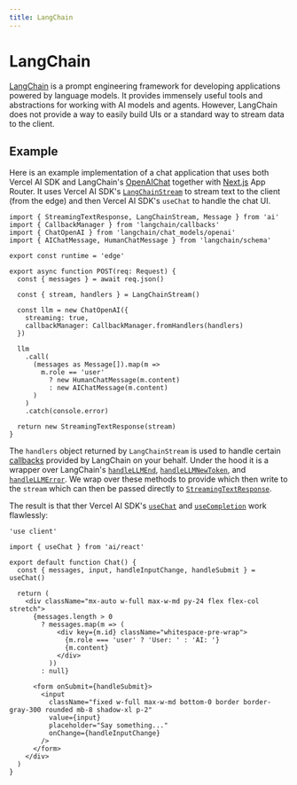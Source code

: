 ```yaml
---
title: LangChain
---
```


# LangChain

[LangChain](https://js.langchain.com/docs/) is a prompt engineering framework for developing applications powered by language models. It provides immensely useful tools and abstractions for working with AI models and agents.
However, LangChain does not provide a way to easily build UIs or a standard way to stream data to the client.

## Example

Here is an example implementation of a chat application that uses both Vercel AI SDK and LangChain's [OpenAIChat](https://js.langchain.com/docs/api/llms_openai/classes/OpenAIChat) together with [Next.js](https://nextjs.org/docs) App Router. It uses Vercel AI SDK's [`LangChainStream`](../api-reference#langchainstream) to stream text to the client (from the edge) and then Vercel AI SDK's `useChat` to handle the chat UI.

```tsx filename="app/api/chat/route.ts" {1,11,15,28}
import { StreamingTextResponse, LangChainStream, Message } from 'ai'
import { CallbackManager } from 'langchain/callbacks'
import { ChatOpenAI } from 'langchain/chat_models/openai'
import { AIChatMessage, HumanChatMessage } from 'langchain/schema'

export const runtime = 'edge'

export async function POST(req: Request) {
  const { messages } = await req.json()

  const { stream, handlers } = LangChainStream()

  const llm = new ChatOpenAI({
    streaming: true,
    callbackManager: CallbackManager.fromHandlers(handlers)
  })

  llm
    .call(
      (messages as Message[]).map(m =>
        m.role == 'user'
          ? new HumanChatMessage(m.content)
          : new AIChatMessage(m.content)
      )
    )
    .catch(console.error)

  return new StreamingTextResponse(stream)
}
```

The `handlers` object returned by `LangChainStream` is used to handle certain
[callbacks](https://js.langchain.com/docs/api/callbacks/) provided by LangChain on your behalf.
Under the hood it is a wrapper over LangChain's [`handleLLMEnd`](https://js.langchain.com/docs/api/callbacks/classes/BaseCallbackHandler#handlellmend), [`handleLLMNewToken`](https://js.langchain.com/docs/api/callbacks/classes/BaseCallbackHandler#handlellmnewtoken), and [`handleLLMError`](https://js.langchain.com/docs/api/callbacks/classes/BaseCallbackHandler#handlellmerror).
We wrap over these methods to provide which then write to the `stream` which can then be passed directly to [`StreamingTextResponse`](../api-reference#streamingtextresponse).

The result is that ther Vercel AI SDK's [`useChat`](../api-reference/use-chat) and [`useCompletion`](../api-reference/use-completion) work flawlessly:

```tsx filename="app/page.tsx"
'use client'

import { useChat } from 'ai/react'

export default function Chat() {
  const { messages, input, handleInputChange, handleSubmit } = useChat()

  return (
    <div className="mx-auto w-full max-w-md py-24 flex flex-col stretch">
      {messages.length > 0
        ? messages.map(m => (
            <div key={m.id} className="whitespace-pre-wrap">
              {m.role === 'user' ? 'User: ' : 'AI: '}
              {m.content}
            </div>
          ))
        : null}

      <form onSubmit={handleSubmit}>
        <input
          className="fixed w-full max-w-md bottom-0 border border-gray-300 rounded mb-8 shadow-xl p-2"
          value={input}
          placeholder="Say something..."
          onChange={handleInputChange}
        />
      </form>
    </div>
  )
}
```
